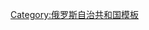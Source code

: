 {{Navbox
|name=科米共和國行政區劃
|title=[[科米共和国行政区划]]
|state={{{state|autocollapse}}}
|listclass=hlist
|imageleft=[[File:Coat of Arms of the Komi Republic.svg|40px|Coat of arms of the Komi Republic]]
|image=[[File:Flag of Komi.svg|40px|Flag of the Komi Republic]]
|above=[[行政中心]]：[[瑟克特夫卡爾]]
|group2=行政區
|list2=
*[[伊日馬區]]
*[[克尼亞日波戈斯特區]]
*[[科爾特克羅斯區]]
*[[科伊戈羅多克區]]
*[[普里盧扎區]]
*[[瑟克特夫金區]]
*[[瑟索拉區]]
*[[特羅伊茨科-伯朝拉斯克區]]
*[[烏多爾區]]
*[[烏斯季庫洛姆區]]
*[[烏斯季齊利馬區]]
*[[烏斯季維姆區]]
|group1=城鎮
|list1=
*[[因塔]]
*[[米昆]]
*[[伯朝拉]]
*[[索斯諾戈爾斯克]]
*[[瑟克特夫卡爾]]
*[[乌赫塔]]
*[[烏辛斯克]]
*[[沃尔库塔]]
*[[武克特爾]]
*[[葉姆瓦]]
|group3=[[市級鎮]]
|list3=
*[[布拉戈耶沃]]
*[[博罗沃伊 (科米共和国)|博罗沃伊]]
*[[伊兹亚尤]]
*[[共青镇 (科米共和国)|共青镇]]
*[[科日瓦]]
*[[科日姆]]
*[[克拉斯诺扎顿斯基]]
*[[梅日杜列琴斯克 (科米共和国)|梅日杜列琴斯克]]
*[[穆利达]]
*[[下奥杰斯]]
*[[十月镇 (科米共和国)|十月镇]]
*[[帕尔马 (乌辛斯克)|帕尔马]]
*[[普罗梅什连内 (科米共和国)|普罗梅什连内]]
*[[普捷耶茨]]
*[[谢德克尔克希]]
*[[谢韦尔内 (科米共和国)|谢韦尔内]]
*[[舒达亚格]]
*[[辛多尔]]
*[[特罗伊茨科-伯朝拉斯克]]
*[[乌索戈尔斯克]]
*[[上因塔]]
*[[上马克萨科夫卡]]
*[[沃德内 (科米共和国)|沃德内]]
*[[沃尔加绍尔]]
*[[沃伊沃日]]
*[[亚列加]]
*[[叶列茨基 (科米共和国)|叶列茨基]]
*[[扎波利亚尔内 (科米共和国)|扎波利亚尔内]]
*[[热沙尔特]]
}}<noinclude>
{{collapsible option}}
[[Category:俄罗斯自治共和国模板]]
</noinclude>